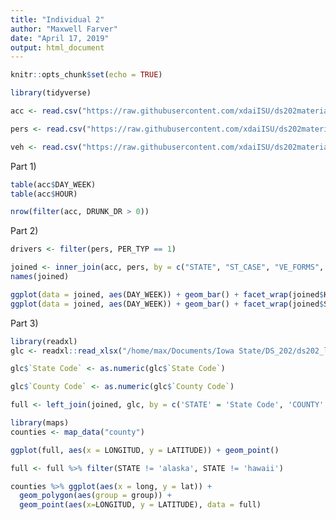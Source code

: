 ```yaml
---
title: "Individual 2"
author: "Maxwell Farver"
date: "April 17, 2019"
output: html_document
---
```


```r
knitr::opts_chunk$set(echo = TRUE)
```

```r
library(tidyverse)

acc <- read.csv("https://raw.githubusercontent.com/xdaiISU/ds202materials/master/hwlabs/fars2017/accident.csv", stringsAsFactors = FALSE)

pers <- read.csv("https://raw.githubusercontent.com/xdaiISU/ds202materials/master/hwlabs/fars2017/person.csv", stringsAsFactors = FALSE)

veh <- read.csv("https://raw.githubusercontent.com/xdaiISU/ds202materials/master/hwlabs/fars2017/vehicle.csv", stringsAsFactors = FALSE)
```


Part 1)
```r
table(acc$DAY_WEEK)
table(acc$HOUR)
```

```r
nrow(filter(acc, DRUNK_DR > 0))
```


Part 2)
```r
drivers <- filter(pers, PER_TYP == 1)
```

```r
joined <- inner_join(acc, pers, by = c("STATE", "ST_CASE", "VE_FORMS", "COUNTY", "DAY", "MONTH", "HOUR", "MINUTE", "RUR_URB", "FUNC_SYS","HARM_EV", "MAN_COLL"))
names(joined)
```

```r
ggplot(data = joined, aes(DAY_WEEK)) + geom_bar() + facet_wrap(joined$HOUR)
ggplot(data = joined, aes(DAY_WEEK)) + geom_bar() + facet_wrap(joined$SEX)
```


Part 3)
```r
library(readxl)
glc <- readxl::read_xlsx("/home/max/Documents/Iowa State/DS_202/ds202_lab5/FRPP_GLCU.xlsx", skip = 1)
```

```r
glc$`State Code` <- as.numeric(glc$`State Code`)

glc$`County Code` <- as.numeric(glc$`County Code`)

full <- left_join(joined, glc, by = c('STATE' = 'State Code', 'COUNTY' = 'County Code'))
```

```r
library(maps)
counties <- map_data("county")
```

```r
ggplot(full, aes(x = LONGITUD, y = LATITUDE)) + geom_point()
```


```r
full <- full %>% filter(STATE != 'alaska', STATE != 'hawaii')
```


```r
counties %>% ggplot(aes(x = long, y = lat)) + 
  geom_polygon(aes(group = group)) +
  geom_point(aes(x=LONGITUD, y = LATITUDE), data = full) 
```


